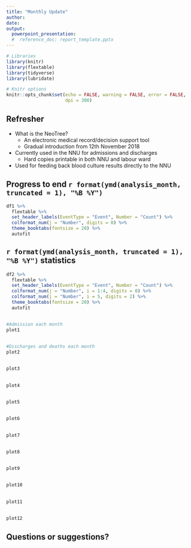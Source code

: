 ```yaml
---
title: "Monthly Update"
author:
date:
output:
  powerpoint_presentation:
  #  reference_doc: report_template.pptx
---
```


```r
# Libraries
library(knitr)
library(flextable)
library(tidyverse)
library(lubridate)

# Knitr options
knitr::opts_chunk$set(echo = FALSE, warning = FALSE, error = FALSE,
                      dpi = 300)
```

## Refresher

- What is the NeoTree?
    - An electronic medical record/decision support tool
    - Gradual introduction from 12th November 2018
- Currently used in the NNU for admissions and discharges
    - Hard copies printable in both NNU and labour ward
- Used for feeding back blood culture results directly to the NNU

## Progress to end `r format(ymd(analysis_month, truncated = 1), "%B %Y")`

```r
df1 %>%
  flextable %>%
  set_header_labels(EventType = "Event", Number = "Count") %>%
  colformat_num(j = "Number", digits = 0) %>%
  theme_booktabs(fontsize = 20) %>%
  autofit
```

## `r format(ymd(analysis_month, truncated = 1), "%B %Y")` statistics

```r
df2 %>%
  flextable %>%
  set_header_labels(EventType = "Event", Number = "Count") %>%
  colformat_num(j = "Number", i = 1:4, digits = 0) %>%
  colformat_num(j = "Number", i = 5, digits = 2) %>%
  theme_booktabs(fontsize = 20) %>%
  autofit
```

##

```r
#Admission each month
plot1
```

##

```r
#Discharges and deaths each month
plot2
```

##

```r
plot3
```

##

```r
plot4
```

##

```r
plot5
```

##

```r
plot6
```

##

```r
plot7
```

##

```r
plot8
```

##

```r
plot9
```

##

```r
plot10
```

##

```r
plot11
```

##

```r
plot12
```

## Questions or suggestions?





